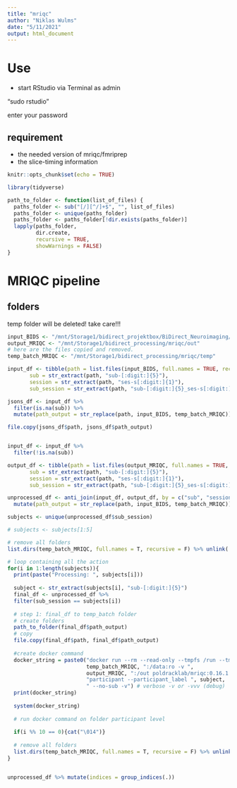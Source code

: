 ```yaml
---
title: "mriqc"
author: "Niklas Wulms"
date: "5/11/2021"
output: html_document
---
```


# Use

- start RStudio via Terminal as admin

"sudo rstudio"

enter your password

## requirement


- the needed version of mriqc/fmriprep
- the slice-timing information

```r
knitr::opts_chunk$set(echo = TRUE)

library(tidyverse)

path_to_folder <- function(list_of_files) {
  paths_folder <- sub("[/][^/]+$", "", list_of_files)
  paths_folder <- unique(paths_folder)
  paths_folder <- paths_folder[!dir.exists(paths_folder)]
  lapply(paths_folder,
         dir.create,
         recursive = TRUE,
         showWarnings = FALSE)
}
```
# MRIQC pipeline



## folders

temp folder will be deleted! take care!!!

```r
input_BIDS <- "/mnt/Storage1/bidirect_projektbox/BiDirect_Neuroimaging/Bidirect_BIDS/bids/sourcedata"
output_MRIQC <- "/mnt/Storage1/bidirect_processing/mriqc/out"
# here are the files copied and removed.
temp_batch_MRIQC <- "/mnt/Storage1/bidirect_processing/mriqc/temp"

```


```r
input_df <- tibble(path = list.files(input_BIDS, full.names = TRUE, recursive = TRUE) %>% str_subset("json|nii"),
       sub = str_extract(path, "sub-[:digit:]{5}"),
       session = str_extract(path, "ses-s[:digit:]{1}"),
       sub_session = str_extract(path, "sub-[:digit:]{5}_ses-s[:digit:]{1}"))

jsons_df <- input_df %>%
  filter(is.na(sub)) %>%
  mutate(path_output = str_replace(path, input_BIDS, temp_batch_MRIQC))

file.copy(jsons_df$path, jsons_df$path_output)


input_df <- input_df %>%
  filter(!is.na(sub))

```


```r
output_df <- tibble(path = list.files(output_MRIQC, full.names = TRUE, recursive = TRUE) %>% str_subset("html"),
       sub = str_extract(path, "sub-[:digit:]{5}"),
       session = str_extract(path, "ses-s[:digit:]{1}"),
       sub_session = str_extract(path, "sub-[:digit:]{5}_ses-s[:digit:]{1}"))

unprocessed_df <- anti_join(input_df, output_df, by = c("sub", "session", "sub_session")) %>%
  mutate(path_output = str_replace(path, input_BIDS, temp_batch_MRIQC))
```


```r
subjects <- unique(unprocessed_df$sub_session)

# subjects <- subjects[1:5]

# remove all folders
list.dirs(temp_batch_MRIQC, full.names = T, recursive = F) %>% unlink(., recursive = TRUE)

# loop containing all the action
for(i in 1:length(subjects)){
  print(paste("Processing: ", subjects[i]))
  
  subject <- str_extract(subjects[i], "sub-[:digit:]{5}")
  final_df <- unprocessed_df %>%
  filter(sub_session == subjects[i])
  
  # step 1: final_df to temp_batch folder
  # create folders
  path_to_folder(final_df$path_output)
  # copy
  file.copy(final_df$path, final_df$path_output)
  
  #create docker command
  docker_string = paste0("docker run --rm --read-only --tmpfs /run --tmpfs /tmp -v ", 
                         temp_batch_MRIQC, ":/data:ro -v ",
                         output_MRIQC, ":/out poldracklab/mriqc:0.16.1 /data /out ",
                         "participant --participant_label ", subject, 
                         " --no-sub -v") # verbose -v or -vvv (debug)
  print(docker_string)
  
  system(docker_string)
  
  # run docker command on folder participant level
  
  if(i %% 10 == 0){cat("\014")}
  
  # remove all folders
  list.dirs(temp_batch_MRIQC, full.names = T, recursive = F) %>% unlink(., recursive = TRUE)
}


```


```r
```


```r
unprocessed_df %>% mutate(indices = group_indices(.))
```



```r


```


```r
```



```r

```

